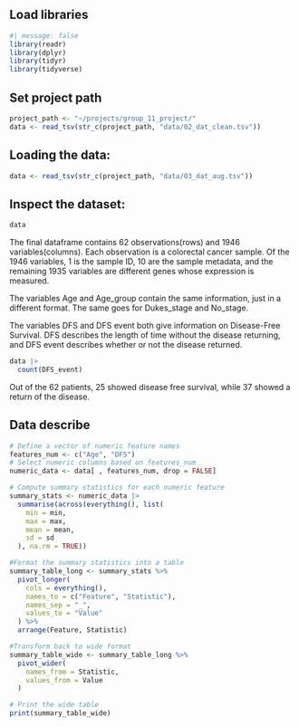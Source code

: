 ## Load libraries

```r
#| message: false
library(readr)
library(dplyr)
library(tidyr)
library(tidyverse)
```

## Set project path

```r
project_path <- "~/projects/group_11_project/"
data <- read_tsv(str_c(project_path, "data/02_dat_clean.tsv"))
```

## Loading the data:

```r
data <- read_tsv(str_c(project_path, "data/03_dat_aug.tsv"))
```

## Inspect the dataset:

```r
data
```

The final dataframe contains 62 observations(rows) and 1946 variables(columns). Each observation is a colorectal cancer sample. Of the 1946 variables, 1 is the sample ID, 10 are the sample metadata, and the remaining 1935 variables are different genes whose expression is measured.

The variables Age and Age_group contain the same information, just in a different format. The same goes for Dukes_stage and No_stage.

The variables DFS and DFS event both give information on Disease-Free Survival. DFS describes the length of time without the disease returning, and DFS event describes whether or not the disease returned.

```r
data |>
  count(DFS_event)
```

Out of the 62 patients, 25 showed disease free survival, while 37 showed a return of the disease.

## Data describe

```r
# Define a vector of numeric feature names
features_num <- c("Age", "DFS")
# Select numeric columns based on features_num
numeric_data <- data[ , features_num, drop = FALSE]

# Compute summary statistics for each numeric feature
summary_stats <- numeric_data |>
  summarise(across(everything(), list(
    min = min,
    max = max,
    mean = mean,
    sd = sd
  ), na.rm = TRUE))

#Format the summary statistics into a table
summary_table_long <- summary_stats %>%
  pivot_longer(
    cols = everything(),
    names_to = c("Feature", "Statistic"),
    names_sep = "_",
    values_to = "Value"
  ) %>%
  arrange(Feature, Statistic)

#Transform back to wide format
summary_table_wide <- summary_table_long %>%
  pivot_wider(
    names_from = Statistic,
    values_from = Value
  )

# Print the wide table
print(summary_table_wide)
```
